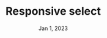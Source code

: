 ---
layout: ../../layouts/PostLayout.astro
draft: true
title: Responsive select
description: Example
date: Jan 1, 2023
---